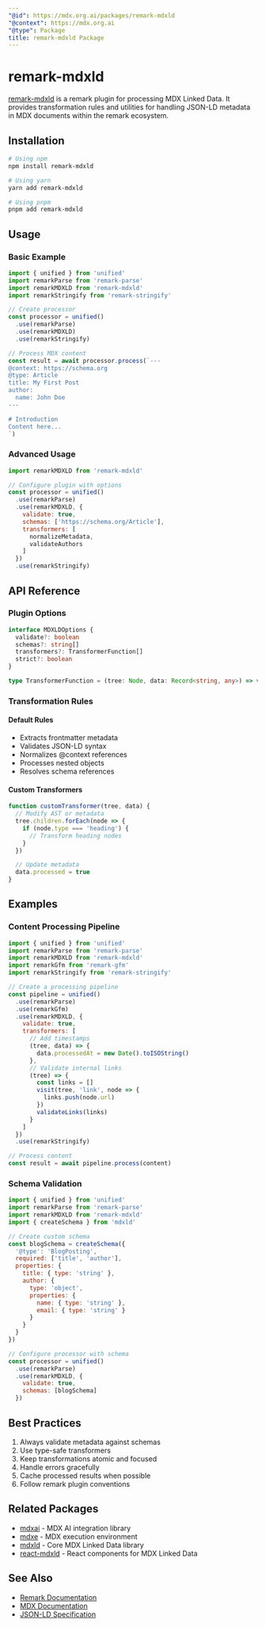 ```yaml
---
"@id": https://mdx.org.ai/packages/remark-mdxld
"@context": https://mdx.org.ai
"@type": Package
title: remark-mdxld Package
---
```


# remark-mdxld

[remark-mdxld](https://npmjs.com/remark-mdxld) is a remark plugin for processing MDX Linked Data. It provides transformation rules and utilities for handling JSON-LD metadata in MDX documents within the remark ecosystem.

## Installation

```bash
# Using npm
npm install remark-mdxld

# Using yarn
yarn add remark-mdxld

# Using pnpm
pnpm add remark-mdxld
```

## Usage

### Basic Example

```javascript
import { unified } from 'unified'
import remarkParse from 'remark-parse'
import remarkMDXLD from 'remark-mdxld'
import remarkStringify from 'remark-stringify'

// Create processor
const processor = unified()
  .use(remarkParse)
  .use(remarkMDXLD)
  .use(remarkStringify)

// Process MDX content
const result = await processor.process(`---
@context: https://schema.org
@type: Article
title: My First Post
author:
  name: John Doe
---

# Introduction
Content here...
`)
```

### Advanced Usage

```javascript
import remarkMDXLD from 'remark-mdxld'

// Configure plugin with options
const processor = unified()
  .use(remarkParse)
  .use(remarkMDXLD, {
    validate: true,
    schemas: ['https://schema.org/Article'],
    transformers: [
      normalizeMetadata,
      validateAuthors
    ]
  })
  .use(remarkStringify)
```

## API Reference

### Plugin Options

```typescript
interface MDXLDOptions {
  validate?: boolean
  schemas?: string[]
  transformers?: TransformerFunction[]
  strict?: boolean
}

type TransformerFunction = (tree: Node, data: Record<string, any>) => void
```

### Transformation Rules

#### Default Rules
- Extracts frontmatter metadata
- Validates JSON-LD syntax
- Normalizes @context references
- Processes nested objects
- Resolves schema references

#### Custom Transformers

```javascript
function customTransformer(tree, data) {
  // Modify AST or metadata
  tree.children.forEach(node => {
    if (node.type === 'heading') {
      // Transform heading nodes
    }
  })

  // Update metadata
  data.processed = true
}
```

## Examples

### Content Processing Pipeline

```javascript
import { unified } from 'unified'
import remarkParse from 'remark-parse'
import remarkMDXLD from 'remark-mdxld'
import remarkGfm from 'remark-gfm'
import remarkStringify from 'remark-stringify'

// Create a processing pipeline
const pipeline = unified()
  .use(remarkParse)
  .use(remarkGfm)
  .use(remarkMDXLD, {
    validate: true,
    transformers: [
      // Add timestamps
      (tree, data) => {
        data.processedAt = new Date().toISOString()
      },
      // Validate internal links
      (tree) => {
        const links = []
        visit(tree, 'link', node => {
          links.push(node.url)
        })
        validateLinks(links)
      }
    ]
  })
  .use(remarkStringify)

// Process content
const result = await pipeline.process(content)
```

### Schema Validation

```javascript
import { unified } from 'unified'
import remarkParse from 'remark-parse'
import remarkMDXLD from 'remark-mdxld'
import { createSchema } from 'mdxld'

// Create custom schema
const blogSchema = createSchema({
  '@type': 'BlogPosting',
  required: ['title', 'author'],
  properties: {
    title: { type: 'string' },
    author: {
      type: 'object',
      properties: {
        name: { type: 'string' },
        email: { type: 'string' }
      }
    }
  }
})

// Configure processor with schema
const processor = unified()
  .use(remarkParse)
  .use(remarkMDXLD, {
    validate: true,
    schemas: [blogSchema]
  })
```

## Best Practices

1. Always validate metadata against schemas
2. Use type-safe transformers
3. Keep transformations atomic and focused
4. Handle errors gracefully
5. Cache processed results when possible
6. Follow remark plugin conventions

## Related Packages
- [mdxai](./mdxai) - MDX AI integration library
- [mdxe](./mdxe) - MDX execution environment
- [mdxld](./mdxld) - Core MDX Linked Data library
- [react-mdxld](./react-mdxld) - React components for MDX Linked Data

## See Also
- [Remark Documentation](https://remark.js.org)
- [MDX Documentation](https://mdxjs.com)
- [JSON-LD Specification](https://json-ld.org)
